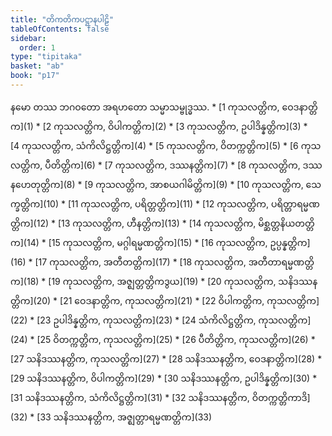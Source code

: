 ```yaml
---
title: "တိကတိကပဋ္ဌာနပါဠိ"
tableOfContents: false
sidebar:
  order: 1
type: "tipitaka"
basket: "ab"
book: "p17"
---
```


<Paragraph number="1" type="center" book="p17">
နမော တဿ ဘဂဝတော အရဟတော သမ္မာသမ္ဗုဒ္ဓဿ.

</Paragraph>

<TableOfContents book="p17">
* [1 ကုသလတ္တိက, ဝေဒနာတ္တိက](1)
* [2 ကုသလတ္တိက, ဝိပါကတ္တိက](2)
* [3 ကုသလတ္တိက, ဥပါဒိန္နတ္တိက](3)
* [4 ကုသလတ္တိက, သံကိလိဋ္ဌတ္တိက](4)
* [5 ကုသလတ္တိက, ဝိတက္ကတ္တိက](5)
* [6 ကုသလတ္တိက, ပီတိတ္တိက](6)
* [7 ကုသလတ္တိက, ဒဿနတ္တိက](7)
* [8 ကုသလတ္တိက, ဒဿနဟေတုတ္တိက](8)
* [9 ကုသလတ္တိက, အာစယဂါမိတ္တိက](9)
* [10 ကုသလတ္တိက, သေက္ခတ္တိက](10)
* [11 ကုသလတ္တိက, ပရိတ္တတ္တိက](11)
* [12 ကုသလတ္တိက, ပရိတ္တာရမ္မဏတ္တိက](12)
* [13 ကုသလတ္တိက, ဟီနတ္တိက](13)
* [14 ကုသလတ္တိက, မိစ္ဆတ္တနိယတတ္တိက](14)
* [15 ကုသလတ္တိက, မဂ္ဂါရမ္မဏတ္တိက](15)
* [16 ကုသလတ္တိက, ဥပ္ပန္နတ္တိက](16)
* [17 ကုသလတ္တိက, အတီတတ္တိက](17)
* [18 ကုသလတ္တိက, အတီတာရမ္မဏတ္တိက](18)
* [19 ကုသလတ္တိက, အဇ္ဈတ္တတ္တိကဒွယ](19)
* [20 ကုသလတ္တိက, သနိဒဿနတ္တိက](20)
* [21 ဝေဒနာတ္တိက, ကုသလတ္တိက](21)
* [22 ဝိပါကတ္တိက, ကုသလတ္တိက](22)
* [23 ဥပါဒိန္နတ္တိက, ကုသလတ္တိက](23)
* [24 သံကိလိဋ္ဌတ္တိက, ကုသလတ္တိက](24)
* [25 ဝိတက္ကတ္တိက, ကုသလတ္တိက](25)
* [26 ပီတိတ္တိက, ကုသလတ္တိက](26)
* [27 သနိဒဿနတ္တိက, ကုသလတ္တိက](27)
* [28 သနိဒဿနတ္တိက, ဝေဒနာတ္တိက](28)
* [29 သနိဒဿနတ္တိက, ဝိပါကတ္တိက](29)
* [30 သနိဒဿနတ္တိက, ဥပါဒိန္နတ္တိက](30)
* [31 သနိဒဿနတ္တိက, သံကိလိဋ္ဌတ္တိက](31)
* [32 သနိဒဿနတ္တိက, ဝိတက္ကတ္တိကာဒိ](32)
* [33 သနိဒဿနတ္တိက, အဇ္ဈတ္တာရမ္မဏတ္တိက](33)
</TableOfContents>